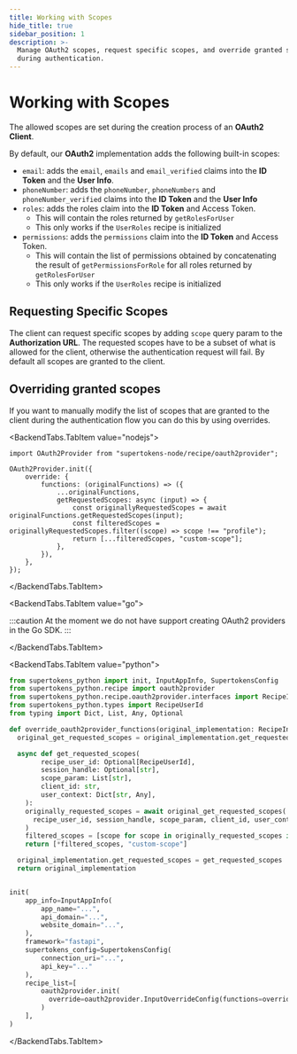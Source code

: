 ```yaml
---
title: Working with Scopes
hide_title: true
sidebar_position: 1
description: >-
  Manage OAuth2 scopes, request specific scopes, and override granted scopes
  during authentication.
---
```



# Working with Scopes

<PaidFeatureCallout />

The allowed scopes are set during the creation process of an **OAuth2 Client**.

By default, our **OAuth2** implementation adds the following built-in scopes:
- `email`: adds the `email`, `emails` and `email_verified` claims into the **ID Token** and the **User Info**.
- `phoneNumber`: adds the `phoneNumber`, `phoneNumbers` and `phoneNumber_verified` claims into the **ID Token** and the **User Info**
- `roles`: adds the roles claim into the **ID Token** and Access Token.
   - This will contain the roles returned by `getRolesForUser`
   - This only works if the `UserRoles` recipe is initialized
- `permissions`: adds the `permissions` claim into the **ID Token** and Access Token.
   - This will contain the list of permissions obtained by concatenating the result of `getPermissionsForRole` for all roles returned by `getRolesForUser`
   - This only works if the `UserRoles` recipe is initialized
 
## Requesting Specific Scopes

The client can request specific scopes by adding `scope` query param to the **Authorization URL**.
The requested scopes have to be a subset of what is allowed for the client, otherwise the authentication request will fail.
By default all scopes are granted to the client.

## Overriding granted scopes

If you want to manually modify the list of scopes that are granted to the client during the authentication flow you can do this by using overrides.

<BackendTabs>

<BackendTabs.TabItem value="nodejs">

```tsx
import OAuth2Provider from "supertokens-node/recipe/oauth2provider";

OAuth2Provider.init({
    override: {
        functions: (originalFunctions) => ({
            ...originalFunctions,
            getRequestedScopes: async (input) => {
                const originallyRequestedScopes = await originalFunctions.getRequestedScopes(input);
                const filteredScopes = originallyRequestedScopes.filter((scope) => scope !== "profile");
                return [...filteredScopes, "custom-scope"];
            },
        }),
    },
});
```

</BackendTabs.TabItem>

<BackendTabs.TabItem value="go">

:::caution
At the moment we do not have support creating OAuth2 providers in the Go SDK.
:::

</BackendTabs.TabItem>

<BackendTabs.TabItem value="python">

```python
from supertokens_python import init, InputAppInfo, SupertokensConfig
from supertokens_python.recipe import oauth2provider 
from supertokens_python.recipe.oauth2provider.interfaces import RecipeInterface
from supertokens_python.types import RecipeUserId
from typing import Dict, List, Any, Optional 

def override_oauth2provider_functions(original_implementation: RecipeInterface):
  original_get_requested_scopes = original_implementation.get_requested_scopes

  async def get_requested_scopes(
        recipe_user_id: Optional[RecipeUserId],
        session_handle: Optional[str],
        scope_param: List[str],
        client_id: str,
        user_context: Dict[str, Any],
    ):
    originally_requested_scopes = await original_get_requested_scopes(
      recipe_user_id, session_handle, scope_param, client_id, user_context
    )
    filtered_scopes = [scope for scope in originally_requested_scopes if scope != "profile"]
    return [*filtered_scopes, "custom-scope"]

  original_implementation.get_requested_scopes = get_requested_scopes
  return original_implementation


init(
    app_info=InputAppInfo(
        app_name="...",
        api_domain="...",
        website_domain="...",
    ),
    framework="fastapi",
    supertokens_config=SupertokensConfig(
        connection_uri="...",
        api_key="..."
    ),
    recipe_list=[
        oauth2provider.init(
          override=oauth2provider.InputOverrideConfig(functions=override_oauth2provider_functions)
        )
    ],
)


```

</BackendTabs.TabItem>

</BackendTabs>
